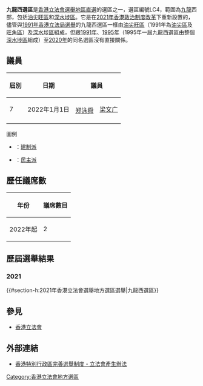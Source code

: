 {{Infobox constituency
|type = [[地區直選_(香港)|地區直選]]
|name = 九龍西
|year = [[2021年香港立法會選舉|2021]]
|abolished =
|parl_name = [[立法會_(香港)|立法會]]
|member =
|image = Kowloon West (2021)Constituency.svg
|region = [[九龍|九龍]]
|elects_howmany = 2
|electorate =
|previous = [[九龍西選區_(1998年至2020年)|九龍西]]
|next = 
}}
{{about|2022年起設立的選區|1995年至2021年的同名選區|1995年香港立法局選舉|和|九龍西選區 (1998年至2020年)}}
'''九龍西選區'''是[[香港立法會|香港立法會]][[香港選舉制度#立法會|選舉]][[地區直選_(香港)|地區直選]]的選區之一，選區編號LC4，範圍為[[九龍|九龍]]西部，包括[[油尖旺區|油尖旺區]]和[[深水埗區|深水埗區]]。它是在[[2021年香港政治制度改革|2021年香港政治制度改革]]下重新設置的，儘管與[[1991年香港立法局選舉|1991年香港立法局選舉]]的九龍西選區一樣由[[油尖旺區|油尖旺區]]（1991年為[[油尖區|油尖區]]及[[旺角區|旺角區]]）及[[深水埗區|深水埗區]]組成，但跟[[1991年香港立法局選舉|1991年]]、[[1995年香港立法局選舉|1995年]]（1995年一屆九龍西選區由整個[[深水埗區|深水埗區]]組成）至[[2020年香港立法會選舉|2020年]]的同名選區沒有直接關係。

==議員==
{| class="wikitable" style="text-align:center"
! 屆別 !! 日期 !! colspan="2" | 議員 !! 多數派 
|-
| 7 ||2022年1月1日||rowspan=2 bgcolor=pink|[[郑泳舜|郑泳舜]]{{NoteTag|選區重組前，鄭泳舜於2018年透過[[2018年香港立法會補選|補選]]進入議會}}||rowspan=1 bgcolor=pink|[[梁文广|梁文广]]|| '''[[建制派_(香港)|{{color]]'''
|-
|}
<references group="註" />
;圖例
*{{colorbox|pink}}：[[建制派_(香港)|建制派]]
*{{colorbox|gold}}：[[民主派_(香港)|民主派]] 
==歷任議席數==
{| class="wikitable"
! 年份 !! 議席數目
|-
|2022年起||2
|}

==歷屆選舉結果==
===2021===
{{Pie chart
|caption= 選票分佈
|value1 = 31.45
|label1 = 西九新動力
|color1 = {{Party meta/color/西九新動力}}
|value2 = 54.93
|label2 = 民建聯
|color2 = #1861AC
|value3 = 13.62
|label3 = 獨立
|color3 ={{Party meta/color/無黨籍}}
}}
{{#section-h:2021年香港立法會選舉地方選區選舉|九龍西選區}}

==參見==
*[[香港立法會|香港立法會]]

==外部連結==
*[https://www.cmab.gov.hk/improvement/tc/legco-ele/ 香港特別行政區完善選舉制度 - 立法會產生辦法] {{webarchive|url=https://web.archive.org/web/20211129113447/https://www.cmab.gov.hk/improvement/tc/legco-ele/ |date=2021-11-29 }}
{{香港立法會選舉}}
{{香港立法會選區及界別}}

[[Category:香港立法會地方選區|Category:香港立法會地方選區]]
